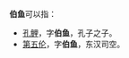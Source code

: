 '''伯鱼'''可以指：
* [[孔鲤|孔鲤]]，字'''伯鱼'''，孔子之子。
* [[第五伦|第五伦]]，字'''伯鱼'''，东汉司空。


{{disambig|K孔|Cat=二字人名消歧義}}